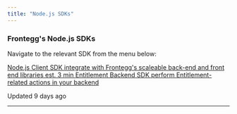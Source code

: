 ```yaml
---
title: "Node.js SDKs"
---
```


### Frontegg's Node.js SDKs

Navigate to the relevant SDK from the menu below:

[ Node.js Client SDK integrate with Frontegg's scaleable back-end and front end libraries est. 3 min ](https://github.com/frontegg/nodejs-sdk) [ Entitlement Backend SDK perform Entitlement-related actions in your backend](https://docs.frontegg.com/docs/entitlements-backend-sdk)

Updated 9 days ago 

---
